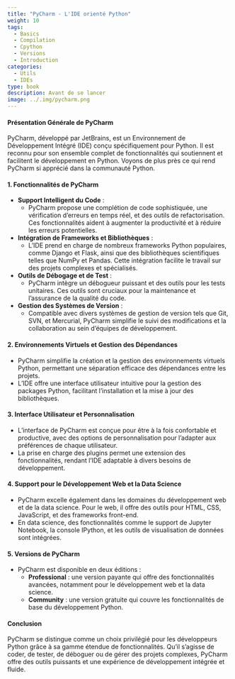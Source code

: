 ```yaml
---
title: "PyCharm - L'IDE orienté Python"
weight: 10
tags:
  - Basics
  - Compilation
  - Cpython
  - Versions
  - Introduction
categories:
  - Utils
  - IDEs
type: book
description: Avant de se lancer
image: ../.img/pycharm.png
---
```


#### Présentation Générale de PyCharm

PyCharm, développé par JetBrains, est un Environnement de Développement Intégré (IDE) conçu spécifiquement pour Python. Il est reconnu pour son ensemble complet de fonctionnalités qui soutiennent et facilitent le développement en Python. Voyons de plus près ce qui rend PyCharm si apprécié dans la communauté Python.

#### 1. Fonctionnalités de PyCharm

- **Support Intelligent du Code** :
  - PyCharm propose une complétion de code sophistiquée, une vérification d'erreurs en temps réel, et des outils de refactorisation. Ces fonctionnalités aident à augmenter la productivité et à réduire les erreurs potentielles.
  
- **Intégration de Frameworks et Bibliothèques** :
  - L'IDE prend en charge de nombreux frameworks Python populaires, comme Django et Flask, ainsi que des bibliothèques scientifiques telles que NumPy et Pandas. Cette intégration facilite le travail sur des projets complexes et spécialisés.

- **Outils de Débogage et de Test** :
  - PyCharm intègre un débogueur puissant et des outils pour les tests unitaires. Ces outils sont cruciaux pour la maintenance et l'assurance de la qualité du code.

- **Gestion des Systèmes de Version** :
  - Compatible avec divers systèmes de gestion de version tels que Git, SVN, et Mercurial, PyCharm simplifie le suivi des modifications et la collaboration au sein d'équipes de développement.

#### 2. Environnements Virtuels et Gestion des Dépendances

- PyCharm simplifie la création et la gestion des environnements virtuels Python, permettant une séparation efficace des dépendances entre les projets.
- L'IDE offre une interface utilisateur intuitive pour la gestion des packages Python, facilitant l'installation et la mise à jour des bibliothèques.

#### 3. Interface Utilisateur et Personnalisation

- L'interface de PyCharm est conçue pour être à la fois confortable et productive, avec des options de personnalisation pour l'adapter aux préférences de chaque utilisateur.
- La prise en charge des plugins permet une extension des fonctionnalités, rendant l'IDE adaptable à divers besoins de développement.

#### 4. Support pour le Développement Web et la Data Science

- PyCharm excelle également dans les domaines du développement web et de la data science. Pour le web, il offre des outils pour HTML, CSS, JavaScript, et des frameworks front-end.
- En data science, des fonctionnalités comme le support de Jupyter Notebook, la console IPython, et les outils de visualisation de données sont intégrées.

#### 5. Versions de PyCharm

- PyCharm est disponible en deux éditions : 
  - **Professional** : une version payante qui offre des fonctionnalités avancées, notamment pour le développement web et la data science.
  - **Community** : une version gratuite qui couvre les fonctionnalités de base du développement Python.

#### Conclusion

PyCharm se distingue comme un choix privilégié pour les développeurs Python grâce à sa gamme étendue de fonctionnalités. Qu'il s'agisse de coder, de tester, de déboguer ou de gérer des projets complexes, PyCharm offre des outils puissants et une expérience de développement intégrée et fluide.
